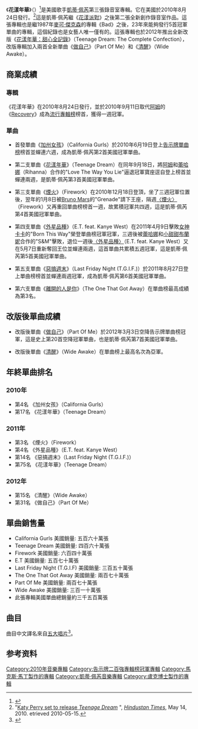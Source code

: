 {{not|花樣年華}}
{{noteTA
|G1=Music
|G2=Show
}}
{{Infobox Album 
| Name          = Teenage Dream<br /><small>花漾年华</small>
| Type          = studio
| Artist        = [[凱蒂·佩芮|凱蒂·佩芮]]
| Cover         = Teenage_Dream_album_cover.png
| Released      = {{start date|2010|08|24}} 
| Recorded      = 2009年10月 – 2010年4月
| Genre         = [[Pop_music|流行]]
| Label         = [[國會音樂集團|國會]]
| Producer      = [[Max_Martin|Max Martin]], [[Dr._Luke|Dr. Luke]], [[Greg_Wells|Greg Wells]], [[Christopher_Stewart_(music_producer)|Christopher "Tricky" Stewart]], [[The-Dream|The-Dream]], [[Stargate_(production_team)|Stargate]]
| Last album    = ''《[[花漾派對|花漾派對]]》''<br />(2008)
| This album    = '''《花漾年华》'''<br />(2010)
| Next album    = ''《[[花漾年華：甜心全記錄|花漾年華：甜心全記錄]]》''<br />(2012)
| Misc          = 
{{Singles
| Name          = 花樣年華
| Type          = studio
| single 1      = [[加州女孩|California Gurls]]（加州女孩）
| single 1 date = {{start date|2010|05|7}}
| single 2      = [[花漾年華_(歌曲)|Teenage Dream]]（花樣年華）
| single 2 date = {{start date|2010|07|22}}
| single 3      = [[煙火_(歌曲)|Firework]]（煙火）
| single 3 date = {{start date|2010|10|26}}
| single 4      = [[外星品種|E.T.]]（外星品種）
| single 4 date = {{start date|2011|02|16}}
| Single 5      = [[惡搞週末|Last Friday Night (T.G.I.F.)]]（惡搞週末）
| single 5 date = {{start date|2011|06|6}}
| Single 6      = [[The_One_That_Got_Away|The One That Got Away]]（離開的人是你）
| single 6 date = {{start date|2011|09|28}}<ref>http://www.billboard.com/#/news/katy-perry-s-sixth-teenage-dream-single-1005376192.story</ref>
}}
}}
《'''花漾年華'''》（{{lang-en|''Teenage Dream''}}）<ref>{{cite web |author=Mike Mullaney |url=http://mix1041.radio.com/2010/05/07/the-song-of-the-summer-of-2010-is-here-katy-perry-california-gurls/ |title=The Song of The Summer of 2010 Is Here! Katy Perry, “California Gurls” « Mix 104.1 Today's Best Variety – Homepage |publisher=Mix1041.radio.com |date=2010-05-07 |accessdate=2010-05-23 |archive-date=2010-06-09 |archive-url=https://web.archive.org/web/20100609041548/http://mix1041.radio.com/2010/05/07/the-song-of-the-summer-of-2010-is-here-katy-perry-california-gurls/ |dead-url=yes }}</ref>是美國歌手[[凱蒂·佩芮|凱蒂·佩芮]]第三張錄音室專輯。它在美國於2010年8月24日發行。<ref name="HT">"[http://www.hindustantimes.com/News-Feed/music/Katy-Perry-set-to-release-Teenage-Dream/Article1-543576.aspx Katy Perry set to release ''Teenage Dream''] {{Wayback|url=http://www.hindustantimes.com/News-Feed/music/Katy-Perry-set-to-release-Teenage-Dream/Article1-543576.aspx |date=20100518092803 }}", ''[[Hindustan_Times|Hindustan Times]]'', May 14, 2010. etrieved 2010-05-15.</ref>這是凱蒂·佩芮繼《[[花漾派對|花漾派對]]》之後第二張全新創作錄音室作品。這張專輯也是繼1987年[[麥可傑克森|麥可·傑克森]]的專輯《Bad》之後，23年來能夠發行5首冠軍單曲的專輯，這個紀錄也是女藝人唯一僅有的。這張專輯也於2012年推出全新改版《[[花漾年華：甜心全記錄|花漾年華：甜心全記錄]]》（Teenage Dream: The Complete Confection），改版專輯加入兩首全新單曲《[[做自己_(凱蒂·佩芮歌曲)|做自己]]》（Part Of Me）和《[[清醒_(凱蒂·佩芮歌曲)|清醒]]》（Wide Awake）。

==商業成績==
===專輯===
《花漾年華》在2010年8月24日發行，並於2010年9月11日取代[[阿姆|阿姆]]的《[[Recovery|Recovery]]》成為[[Billboard_200|流行專輯榜]]榜首，獲得一週冠軍。
===單曲===
*首發單曲《[[加州女孩|加州女孩]]》（California Gurls）於2010年6月19日登上[[Billboard_Hot_100|告示牌單曲榜]]榜首並蟬連六週，成為凱蒂·佩芮第2首美國冠軍單曲。

*第二支單曲《[[花漾年華_(歌曲)|花漾年華]]》（Teenage Dream）在同年9月18日，將[[阿姆|阿姆]]和[[蕾哈娜|蕾哈娜]]（Rihanna）合作的"Love The Way You Lie"逼退冠軍寶座逕自登上榜首並蟬連兩週，是凱蒂·佩芮第3首美國冠軍單曲。

*第三支單曲《[[煙火_(歌曲)|煙火]]》（Firework）在2010年12月18日登頂，坐了三週冠軍位置後，翌年的1月8日被[[Bruno_Mars|Bruno Mars]]的"Grenade"請下王座，隔週[[〈煙火〉|〈煙火〉]]（Firework）又再重回單曲榜榜首一週，故累積冠軍共四週，這是凱蒂·佩芮第4首美國冠軍單曲。

*第四支單曲《[[外星品種|外星品種]]》（E.T. feat. Kanye West）在2011年4月9日擊敗[[女神卡卡|女神卡卡]]的"Born This Way"榮登單曲榜冠軍冠軍，三週後被[[蕾哈娜|蕾哈娜]]和[[小甜甜布蘭妮|小甜甜布蘭妮]]合作的"S&M"擊敗，退位一週後[[〈外星品種〉|〈外星品種〉]]（E.T. feat. Kanye West）又在5月7日重新奪回王位並蟬連兩週，這首單曲共累積五週冠軍，這是凱蒂·佩芮第5首美國冠軍單曲。

*第五支單曲《[[惡搞週末|惡搞週末]]》（Last Friday Night (T.G.I.F.)）於2011年8月27日登上單曲榜榜首並蟬連兩週冠軍，成為凱蒂·佩芮第6首美國冠軍單曲。

*第六支單曲《[[離開的人是你|離開的人是你]]》（The One That Got Away）在單曲榜最高成績為第3名。

==改版後單曲成績==

*改版後單曲《[[做自己_(凱蒂·佩芮歌曲)|做自己]]》（Part Of Me）於2012年3月3日空降告示牌單曲榜冠軍，這是史上第20首空降冠軍單曲，也是凱蒂·佩芮第7首美國冠軍單曲。

*改版後單曲《[[清醒_(凱蒂·佩芮歌曲)|清醒]]》（Wide Awake）在單曲榜上最高名次為亞軍。

==年終單曲排名==
===2010年===
*第4名 《加州女孩》（California Gurls）
*第17名 《花漾年華》（Teenage Dream）

===2011年===
*第3名 《煙火》（Firework）
*第4名 《外星品種》（E.T. feat. Kanye West）
*第14名 《惡搞週末》（Last Friday Night (T.G.I.F.)）
*第75名 《花漾年華》（Teenage Dream）

===2012年===
*第15名 《清醒》（Wide Awake）
*第31名 《做自己》（Part Of Me）


==單曲銷售量==
*California Gurls 美國銷量: 五百六十萬張
*Teenage Dream 美國銷量: 四百六十萬張
*Firework 美國銷量: 六百四十萬張
*E.T 美國銷量: 五百七十萬張
*Last Friday Night (T.G.I.F) 美國銷量: 三百五十萬張
*The One That Got Away 美國銷量: 兩百七十萬張
*Part Of Me 美國銷量: 兩百七十萬張
*Wide Awake 美國銷量: 三百一十萬張
*此張專輯美國單曲總銷量約三千五百萬張

==曲目==
曲目中文譯名來自[[五大唱片|五大唱片]]<ref>{{Cite web |url=http://www.5music.com.tw/CDList-C.asp?cdno=431455679043 |title=存档副本 |accessdate=2013-07-01 |archive-date=2016-03-06 |archive-url=https://web.archive.org/web/20160306210306/http://www.5music.com.tw/CDList-C.asp?cdno=431455679043 |dead-url=no }}</ref>。
{{tracklist
| headline        = 标准版
| extra_column    = 製作人
| title1          = [[花漾年華_(歌曲)|花漾年華]] Teenage Dream
| writer1         = [[凯蒂·派瑞|凯蒂·派瑞]]、[[Dr._Luke|Lukasz Gottwald]]、[[Max_Martin|Max Martin]]、[[Bonnie_McKee|Bonnie McKee]]、[[Benny_Blanco|Benny Blanco]]
| extra1          = Dr. Luke, Max Martin, Benny Blanco
| length1         = 3:47
| title2          = [[惡搞週末|惡搞週末]] Last Friday Night (T.G.I.F.)
| writer2         = Perry, McKee, Martin, Gottwald
| extra2          = Dr. Luke, Max Martin
| title3          = [[加州女孩|加州女孩]] California Gurls
| note3           = featuring [[史努比狗狗|史努比狗狗]]
| writer3         = [[凯蒂·派瑞|凯蒂·派瑞]]、[[Snoop_Dogg|Calvin Broadus]], Gottwald, Martin, McKee, Blanco, [[Brian_Wilson|Brian Wilson]], [[Mike_Love|Mike Love]]
| extra3          = Dr. Luke, Max Martin, Benny Blanco
| length3         = 3:56
| title4          = [[煙火_(歌曲)|煙火]] Firework
| writer4         = Perry, [[Stargate_(production_team)|Tor Hermansen, Mikkel Eriksen]], Sandy Wilhelm, [[Ester_Dean|Ester Dean]]
| extra4          = [[Stargate_(production_team)|Stargate]]
| title5          = [[孔雀_(歌曲)|孔雀]] Peacock
| writer5         = Perry, Hermansen, Eriksen, Dean
| extra5          = Stargate
| title6          = [[榨乾|榨乾]] Circle the Drain
| writer6         = Perry, [[Tricky_Stewart|Tricky Stewart]], Monte Neuble
| extra6          = Tricky Stewart, [[The-Dream|The-Dream]]
| title7          = [[離開的人是你|離開的人是你]] The One That Got Away
| writer7         = Perry, Martin, Gottwald
| extra7          = Dr. Luke, Max Martin, Benny Blanco
| title8          = [[外星品種|外星品種]] E.T.
| writer8         = Perry, Martin, Gottwald, [[Ammo_(musician)|Joshua Coleman]]
| length8         = 
| extra8          = Dr. Luke, Max Martin
| title9          = 我為誰而活 Who Am I Living For?
| writer9         = Perry, Stewart, Neuble, [[Brian_Thomas|Brian Thomas]]
| extra9          = Tricky Stewart, The-Dream
| title10          = 珍珠 Pearl
| writer10         = Perry, Stewart, [[Greg_Wells|Greg Wells]]
| extra10          = Tricky Stewart, Greg Wells
| title11          = [[蜂鳥般的心跳|蜂鳥般的心跳]] Hummingbird Heartbeat
| writer11         = Perry, Stewart, Neuble, Stacy Barthe
| extra11          = Tricky Stewart, The-Dream
| title12          = [[電影情節|電影情節]] Not Like the Movies
| writer12         = Perry, Wells
| extra12          = Greg Wells
|}}

{{Tracklist
| collapsed       = yes
| headline        = 豪华版 (碟 2)
| extra_column    = 製作人
| title1          = [[如果我们再相遇|如果我们再相遇]]
| note1           = with [[提姆巴蘭|提姆巴蘭]]
| writer1         = [[Jim_Beanz|Jim Beanz]]、[[提姆巴蘭|提姆巴蘭]]、[[Michael_Busbee|Michael Busbee]]
| extra1          = Jim Beanz、提姆巴蘭
| length1         = 4:52
| title2          = [[追星族_(歌曲)|追星族]]
| note2           = with [[3OH!3|3OH!3]]
| writer2         = Sean Foreman, Nathaniel Motte
| extra2          = [[Matt_Squire|Matt Squire]]
| length2         = 3:22
| title3          = California Gurls
| note3           = [[MSTRKRFT|MSTRKRFT]] Main Mix
| writer3         = Perry, Broadus, Gottwald, Martin, McKee, Blanco
| extra3          = Dr. Luke, Max Martin, Benny Blanco
| length3         = 
| title4          = California Gurls
| note4           = [[Passion|Passion]] Pit Main Mix
| writer4         = Perry, Broadus, Gottwald, Martin, McKee, Blanco
| extra4          = Dr. Luke, Max Martin, Benny Blanco
| length4         = 
| title5          = California Gurls
| note5           = [[Armand_Van_Helden|Armand Van Helden]] Remix
| writer5         = Perry, Broadus, Gottwald, Martin, McKee, Blanco
| extra5          = Dr. Luke, Max Martin, Benny Blanco
| length5         =
}}

==参考资料==
{{reflist|2}}

{{Katy Perry}}
{{DEFAULTSORT:Katy Perry}}

[[Category:2010年音樂專輯|Category:2010年音樂專輯]]
[[Category:告示牌二百強專輯榜冠軍專輯|Category:告示牌二百強專輯榜冠軍專輯]]
[[Category:馬克斯·馬丁製作的專輯|Category:馬克斯·馬丁製作的專輯]]
[[Category:凱蒂·佩芮音樂專輯|Category:凱蒂·佩芮音樂專輯]]
[[Category:盧克博士製作的專輯|Category:盧克博士製作的專輯]]
